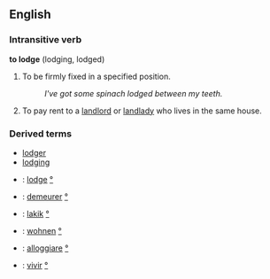 ==English==
===Intransitive verb===
'''to lodge''' (lodging, lodged)

#To be firmly fixed in a specified position.
#:''I've got some spinach lodged between my teeth.''
#To pay rent to a [[landlord]] or [[landlady]] who lives in the same house.

===Derived terms===
*[[lodger]]
*[[lodging]]<!--noun-->

*{{en}}: [[lodge]] [[:en:lodge|°]]
*{{fr}}: [[demeurer]] [[:fr:demeurer|°]]
*{{hu}}: [[lakik]] [[:hu:lakik|°]]
*{{de}}: [[wohnen]] [[:de:wohnen|°]]
*{{it}}: [[alloggiare]] [[:it:alloggiare|°]]
*{{es}}: [[vivir]] [[:es:vivir|°]]